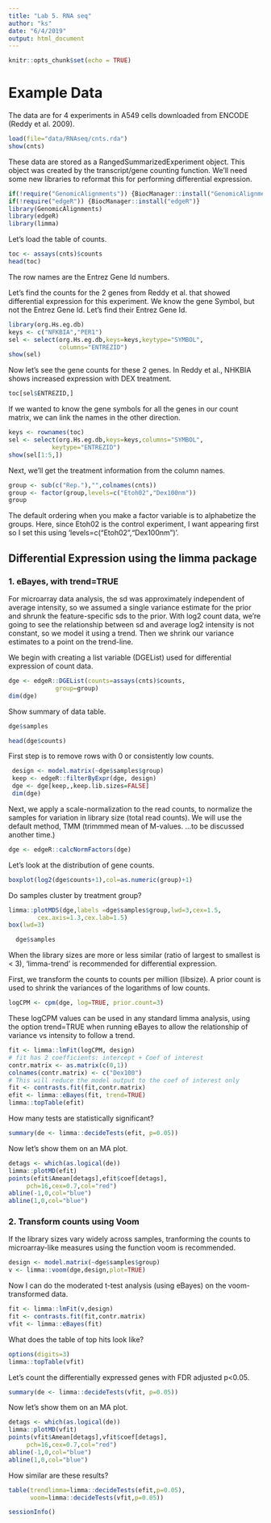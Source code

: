 ```yaml
---
title: "Lab 5. RNA seq"
author: "ks"
date: "6/4/2019"
output: html_document
---
```


```r
knitr::opts_chunk$set(echo = TRUE)
```

# Example Data

The data are for 4 experiments in A549 cells downloaded from ENCODE  (Reddy et al. 2009).
```r
load(file="data/RNAseq/cnts.rda")
show(cnts)
```

These data are stored as a RangedSummarizedExperiment object. This object was created by the transcript/gene counting function. We'll need some new libraries to reformat this for performing differential expression.
```r
if(!require("GenomicAlignments")) {BiocManager::install("GenomicAlignments")}
if(!require("edgeR")) {BiocManager::install("edgeR")}
library(GenomicAlignments)
library(edgeR)
library(limma)
```

Let's load the table of counts. 
```r
toc <- assays(cnts)$counts
head(toc)
```

The row names are the Entrez Gene Id numbers.

Let's find the counts for the 2 genes from Reddy et al. that showed differential expression for this experiment. We know the gene Symbol, but not the Entrez Gene Id. Let's find their Entrez Gene Id.

```r
library(org.Hs.eg.db)
keys <- c("NFKBIA","PER1")
sel <- select(org.Hs.eg.db,keys=keys,keytype="SYMBOL",
              columns="ENTREZID")
show(sel)
```

Now let's see the gene counts for these 2 genes.  In Reddy et al., NHKBIA shows increased expression with DEX treatment.
```r
toc[sel$ENTREZID,]
```

If we wanted to know the gene symbols for all the genes in our count matrix, we can link the names in the other direction.
```r
keys <- rownames(toc)
sel <- select(org.Hs.eg.db,keys=keys,columns="SYMBOL",
            keytype="ENTREZID")
show(sel[1:5,])
```


Next, we'll get the treatment information from the column names.
```r
group <- sub(c("Rep."),"",colnames(cnts))
group <- factor(group,levels=c("Etoh02","Dex100nm"))
group
```

The default ordering when you make a factor variable is to alphabetize the groups. Here, since Etoh02 is the control experiment, I want appearing first so I set this using 'levels=c("Etoh02","Dex100nm")'.

## Differential Expression using the limma package

### 1. eBayes, with trend=TRUE

For microarray data analysis, the sd was approximately independent of average intensity, so we assumed a single variance estimate for the prior and shrunk the feature-specific sds to the prior. With log2 count data, we're going to see the relationship between sd and average log2 intensity is not constant, so we model it using a trend. Then we shrink our variance estimates to a point on the trend-line.

We begin with creating a list variable (DGEList) used for differential expression of count data.
```r
dge <- edgeR::DGEList(counts=assays(cnts)$counts,
             group=group)
dim(dge)
```

Show summary of data table.
```r
dge$samples
```


```r
head(dge$counts)
```

First step is to remove rows with 0 or consistently low counts.
```r
 design <- model.matrix(~dge$samples$group)
 keep <- edgeR::filterByExpr(dge, design)
 dge <- dge[keep,,keep.lib.sizes=FALSE]
 dim(dge)
```

Next, we apply a scale-normalization to the read counts, to normalize the samples for variation in library size (total read counts).  We will use the default method, TMM (trimmmed mean of M-values. ...to be discussed another time.)
```r
dge <- edgeR::calcNormFactors(dge)
```

Let's look at the distribution of gene counts.

```r
boxplot(log2(dge$counts+1),col=as.numeric(group)+1)
```

Do samples cluster by treatment group?
```r
limma::plotMDS(dge,labels =dge$samples$group,lwd=3,cex=1.5,
        cex.axis=1.3,cex.lab=1.5)
box(lwd=3)
```

```r
  dge$samples
```
 
When the library sizes are more or less similar (ratio of largest to smallest is < 3), 'limma-trend' is recommended for differential expression.

First, we transform the counts to counts per million (libsize). A prior count is used to shrink the variances of the logarithms of low counts.

```r
logCPM <- cpm(dge, log=TRUE, prior.count=3)
```

These logCPM values can be used in any standard limma analysis, using the option trend=TRUE when running eBayes to allow the relationship of variance vs intensity to follow a trend.

```r
fit <- limma::lmFit(logCPM, design)
# fit has 2 coefficients: intercept + Coef of interest
contr.matrix <- as.matrix(c(0,1))
colnames(contr.matrix) <- c("Dex100")
# This will reduce the model output to the coef of interest only
fit <- contrasts.fit(fit,contr.matrix)
efit <- limma::eBayes(fit, trend=TRUE)
limma::topTable(efit)
```

How many tests are statistically significant?
```r
summary(de <- limma::decideTests(efit, p=0.05))
```

Now let's show them on an MA plot.
```r
detags <- which(as.logical(de))
limma::plotMD(efit)
points(efit$Amean[detags],efit$coef[detags],
     pch=16,cex=0.7,col="red")
abline(-1,0,col="blue")
abline(1,0,col="blue")
```

### 2. Transform counts using Voom

If the library sizes vary widely across samples, 
tranforming the counts to microarray-like measures using the function voom is recommended.
```r
design <- model.matrix(~dge$samples$group)
v <- limma::voom(dge,design,plot=TRUE)
```

Now I can do the moderated t-test analysis (using eBayes) on the voom-transformed data.
```r
fit <- limma::lmFit(v,design)
fit <- contrasts.fit(fit,contr.matrix)
vfit <- limma::eBayes(fit)
```

What does the table of top hits look like?
```r
options(digits=3)
limma::topTable(vfit)
```


Let's count the differentially expressed genes with FDR adjusted p<0.05.
```r
summary(de <- limma::decideTests(vfit, p=0.05))
```

Now let's show them on an MA plot.
```r
detags <- which(as.logical(de))
limma::plotMD(vfit)
points(vfit$Amean[detags],vfit$coef[detags],
     pch=16,cex=0.7,col="red")
abline(-1,0,col="blue")
abline(1,0,col="blue")
```

How similar are these results?
```r
table(trendlimma=limma::decideTests(efit,p=0.05),
      voom=limma::decideTests(vfit,p=0.05))
```


```r
sessionInfo()
```

